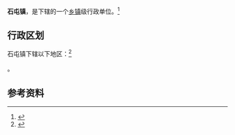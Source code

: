 {{中国乡级行政区|35/07/25/102/000}}

'''石屯镇'''，是{{PRC admin/fullname|35/07/25/102/000|3}}下辖的一个[[乡镇|乡镇]]级行政单位。<ref>{{PRC admin/ref sgc|{{PRC admin/parent|35/07/25/102/000}}}}</ref>

== 行政区划 ==

石屯镇下辖以下地区：<ref>{{PRC admin/ref sgc|35/07/25/102/000}}</ref>

{{PRC admin/children|35/07/25/102/000}}。

== 参考资料 ==

{{reflist}}

{{行政区划小作品}}
{{PRC admin/navcat|35/07/25/102/000}}